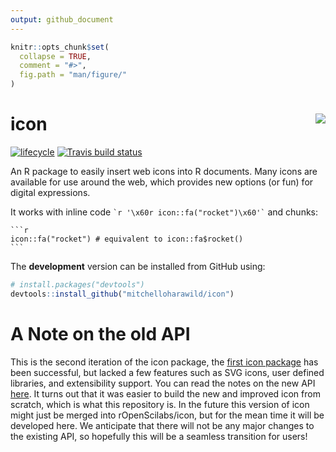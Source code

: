 ```yaml
---
output: github_document
---
```


<!-- README.md is generated from README.Rmd. Please edit that file -->

```r
knitr::opts_chunk$set(
  collapse = TRUE,
  comment = "#>",
  fig.path = "man/figure/"
)
```

# icon <img src="man/figure/logo.png" align="right" />

[![lifecycle](https://img.shields.io/badge/lifecycle-experimental-orange.svg)](https://www.tidyverse.org/lifecycle/#experimental)
[![Travis build status](https://travis-ci.org/mitchelloharawild/icon.svg?branch=master)](https://travis-ci.org/mitchelloharawild/icon)
<!-- [![CRAN_Status_Badge](http://www.r-pkg.org/badges/version/icon)](https://cran.r-project.org/package=icon) -->
<!-- [![Downloads](http://cranlogs.r-pkg.org/badges/icon?color=brightgreen)](https://cran.r-project.org/package=icon) -->

An R package to easily insert web icons into R documents. Many icons are available for use around the web, which provides new options (or fun) for digital expressions.

It works with inline code `` `r '\x60r icon::fa("rocket")\x60'` `` and chunks:

````
```r
icon::fa("rocket") # equivalent to icon::fa$rocket()
```
````

The **development** version can be installed from GitHub using:

```r
# install.packages("devtools")
devtools::install_github("mitchelloharawild/icon")
```

# A Note on the old API

This is the second iteration of the icon package, the [first icon package](https://github.com/ropenscilabs/icon) has been successful, but lacked a few features such as SVG icons, user defined libraries, and extensibility support. You can read the notes on the new API [here](https://github.com/ropenscilabs/icon/issues/19). It turns out that it was easier to build the new and improved icon from scratch, which is what this repository is. In the future this version of icon might just be merged into rOpenScilabs/icon, but for the mean time it will be developed here. We anticipate that there will not be any major changes to the existing API, so hopefully this will be a seamless transition for users!

